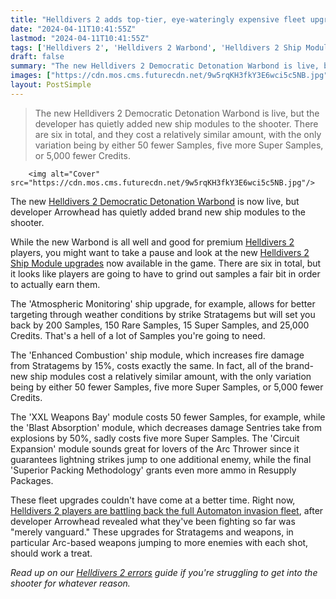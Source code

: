 ```yaml
---
title: "Helldivers 2 adds top-tier, eye-wateringly expensive fleet upgrades to help turn back the Automaton invasion fleet that will take me months to earn"
date: "2024-04-11T10:41:55Z"
lastmod: "2024-04-11T10:41:55Z"
tags: ['Helldivers 2', 'Helldivers 2 Warbond', 'Helldivers 2 Ship Modules', 'Automaton Invasion', 'Helldivers 2 Errors', 'Helldivers 2 Democratic Detonation Warbond', 'Helldivers 2 Guide', 'Gamesradar.com']
draft: false
summary: "The new Helldivers 2 Democratic Detonation Warbond is live, but the developer has quietly added new ship modules to the shooter. There are six in total, and they cost a relatively similar amount, with the only variation being by either 50 fewer Samples, five more Super Samples, or 5,000 fewer Credits."
images: ["https://cdn.mos.cms.futurecdn.net/9w5rqKH3fkY3E6wci5c5NB.jpg"]
layout: PostSimple
---
```

> The new Helldivers 2 Democratic Detonation Warbond is live, but the developer has quietly added new ship modules to the shooter. There are six in total, and they cost a relatively similar amount, with the only variation being by either 50 fewer Samples, five more Super Samples, or 5,000 fewer Credits.


        <img alt="Cover" src="https://cdn.mos.cms.futurecdn.net/9w5rqKH3fkY3E6wci5c5NB.jpg"/>
        
The new [Helldivers 2 Democratic Detonation Warbond](https://www.gamesradar.com/helldivers-2-democratic-detonation-warbond/) is now live, but developer Arrowhead has quietly added brand new ship modules to the shooter.

While the new Warbond is all well and good for premium [Helldivers 2](https://www.gamesradar.com/helldivers-2-guide/) players, you might want to take a pause and look at the new [Helldivers 2 Ship Module upgrades](https://www.gamesradar.com/helldivers-2-ship-modules/) now available in the game. There are six in total, but it looks like players are going to have to grind out samples a fair bit in order to actually earn them.

The 'Atmospheric Monitoring' ship upgrade, for example, allows for better targeting through weather conditions by strike Stratagems but will set you back by 200 Samples, 150 Rare Samples, 15 Super Samples, and 25,000 Credits. That's a hell of a lot of Samples you're going to need.

The 'Enhanced Combustion' ship module, which increases fire damage from Stratagems by 15%, costs exactly the same. In fact, all of the brand-new ship modules cost a relatively similar amount, with the only variation being by either 50 fewer Samples, five more Super Samples, or 5,000 fewer Credits. 

The 'XXL Weapons Bay' module costs 50 fewer Samples, for example, while the 'Blast Absorption' module, which decreases damage Sentries take from explosions by 50%, sadly costs five more Super Samples. The 'Circuit Expansion' module sounds great for lovers of the Arc Thrower since it guarantees lightning strikes jump to one additional enemy, while the final 'Superior Packing Methodology' grants even more ammo in Resupply Packages.

These fleet upgrades couldn't have come at a better time. Right now, [Helldivers 2 players are battling back the full Automaton invasion fleet](https://www.gamesradar.com/helldivers-2-game-master-joel-says-sike-the-previous-automaton-force-was-merely-a-vanguard-and-now-a-massive-fleet-is-assaulting-cyberstan-and-the-surrounding-planets/), after developer Arrowhead revealed what they've been fighting so far was "merely vanguard." These upgrades for Stratagems and weapons, in particular Arc-based weapons jumping to more enemies with each shot, should work a treat.

*Read up on our *[<em>Helldivers 2 errors</em>](https://www.gamesradar.com/helldivers-2-errors-server-down-fixes/)* guide if you're struggling to get into the shooter for whatever reason.*
        